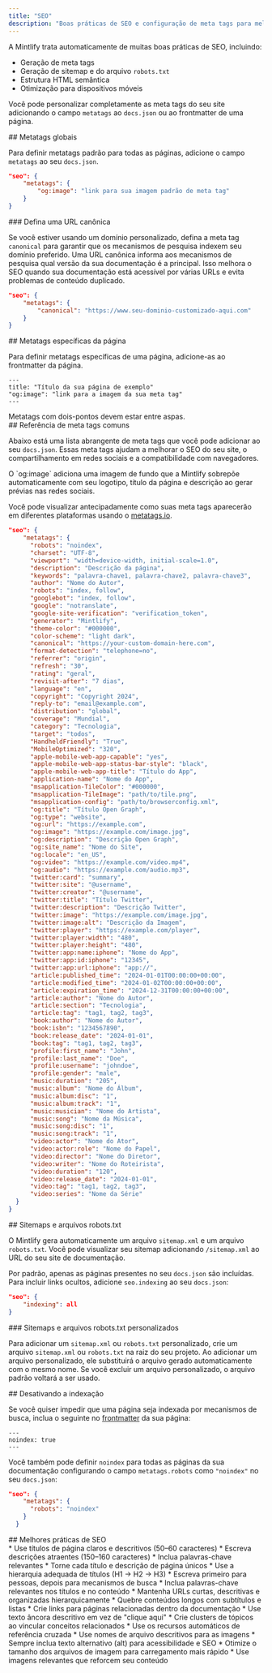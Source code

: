```yaml
---
title: "SEO"
description: "Boas práticas de SEO e configuração de meta tags para melhorar a visibilidade nas buscas"
---
```


A Mintlify trata automaticamente de muitas boas práticas de SEO, incluindo:

* Geração de meta tags
* Geração de sitemap e do arquivo `robots.txt`
* Estrutura HTML semântica
* Otimização para dispositivos móveis

Você pode personalizar completamente as meta tags do seu site adicionando o campo `metatags` ao `docs.json` ou ao frontmatter de uma página.

<div id="global-meta-tags">
  ## Metatags globais
</div>

Para definir metatags padrão para todas as páginas, adicione o campo `metatags` ao seu `docs.json`.

```json
"seo": {
    "metatags": {
        "og:image": "link para sua imagem padrão de meta tag"
    }
}
```

<div id="set-a-canonical-url">
  ### Defina uma URL canônica
</div>

Se você estiver usando um domínio personalizado, defina a meta tag `canonical` para garantir que os mecanismos de pesquisa indexem seu domínio preferido. Uma URL canônica informa aos mecanismos de pesquisa qual versão da sua documentação é a principal. Isso melhora o SEO quando sua documentação está acessível por várias URLs e evita problemas de conteúdo duplicado.

```json
"seo": {
    "metatags": {
        "canonical": "https://www.seu-dominio-customizado-aqui.com"
    }
}
```

<div id="page-specific-meta-tags">
  ## Metatags específicas da página
</div>

Para definir metatags específicas de uma página, adicione-as ao frontmatter da página.

```mdx
---
title: "Título da sua página de exemplo"
"og:image": "link para a imagem da sua meta tag"
---
```

<Note>
  Metatags com dois-pontos devem estar entre aspas.
</Note>

<div id="common-meta-tags-reference">
  ## Referência de meta tags comuns
</div>

Abaixo está uma lista abrangente de meta tags que você pode adicionar ao seu `docs.json`. Essas meta tags ajudam a melhorar o SEO do seu site, o compartilhamento em redes sociais e a compatibilidade com navegadores.

<Note>
  O `og:image` adiciona uma imagem de fundo que a Mintlify sobrepõe automaticamente com seu logotipo, título da página e descrição ao gerar prévias nas redes sociais.
</Note>

Você pode visualizar antecipadamente como suas meta tags aparecerão em diferentes plataformas usando o [metatags.io](https://metatags.io/).

```json expandable
"seo": {
    "metatags": {
      "robots": "noindex",
      "charset": "UTF-8",
      "viewport": "width=device-width, initial-scale=1.0",
      "description": "Descrição da página",
      "keywords": "palavra-chave1, palavra-chave2, palavra-chave3",
      "author": "Nome do Autor",
      "robots": "index, follow",
      "googlebot": "index, follow",
      "google": "notranslate",
      "google-site-verification": "verification_token",
      "generator": "Mintlify",
      "theme-color": "#000000",
      "color-scheme": "light dark",
      "canonical": "https://your-custom-domain-here.com",
      "format-detection": "telephone=no",
      "referrer": "origin",
      "refresh": "30",
      "rating": "geral",
      "revisit-after": "7 dias",
      "language": "en",
      "copyright": "Copyright 2024",
      "reply-to": "email@example.com",
      "distribution": "global",
      "coverage": "Mundial",
      "category": "Tecnologia",
      "target": "todos",
      "HandheldFriendly": "True",
      "MobileOptimized": "320",
      "apple-mobile-web-app-capable": "yes",
      "apple-mobile-web-app-status-bar-style": "black",
      "apple-mobile-web-app-title": "Título do App",
      "application-name": "Nome do App",
      "msapplication-TileColor": "#000000",
      "msapplication-TileImage": "path/to/tile.png",
      "msapplication-config": "path/to/browserconfig.xml",
      "og:title": "Título Open Graph",
      "og:type": "website",
      "og:url": "https://example.com",
      "og:image": "https://example.com/image.jpg",
      "og:description": "Descrição Open Graph",
      "og:site_name": "Nome do Site",
      "og:locale": "en_US",
      "og:video": "https://example.com/video.mp4",
      "og:audio": "https://example.com/audio.mp3",
      "twitter:card": "summary",
      "twitter:site": "@username",
      "twitter:creator": "@username",
      "twitter:title": "Título Twitter",
      "twitter:description": "Descrição Twitter",
      "twitter:image": "https://example.com/image.jpg",
      "twitter:image:alt": "Descrição da Imagem",
      "twitter:player": "https://example.com/player",
      "twitter:player:width": "480",
      "twitter:player:height": "480",
      "twitter:app:name:iphone": "Nome do App",
      "twitter:app:id:iphone": "12345",
      "twitter:app:url:iphone": "app://",
      "article:published_time": "2024-01-01T00:00:00+00:00",
      "article:modified_time": "2024-01-02T00:00:00+00:00",
      "article:expiration_time": "2024-12-31T00:00:00+00:00",
      "article:author": "Nome do Autor",
      "article:section": "Tecnologia",
      "article:tag": "tag1, tag2, tag3",
      "book:author": "Nome do Autor",
      "book:isbn": "1234567890",
      "book:release_date": "2024-01-01",
      "book:tag": "tag1, tag2, tag3",
      "profile:first_name": "John",
      "profile:last_name": "Doe",
      "profile:username": "johndoe",
      "profile:gender": "male",
      "music:duration": "205",
      "music:album": "Nome do Álbum",
      "music:album:disc": "1",
      "music:album:track": "1",
      "music:musician": "Nome do Artista",
      "music:song": "Nome da Música",
      "music:song:disc": "1",
      "music:song:track": "1",
      "video:actor": "Nome do Ator",
      "video:actor:role": "Nome do Papel",
      "video:director": "Nome do Diretor",
      "video:writer": "Nome do Roteirista",
      "video:duration": "120",
      "video:release_date": "2024-01-01",
      "video:tag": "tag1, tag2, tag3",
      "video:series": "Nome da Série"
  }
}
```

<div id="sitemaps-and-robotstxt-files">
  ## Sitemaps e arquivos robots.txt
</div>

O Mintlify gera automaticamente um arquivo `sitemap.xml` e um arquivo `robots.txt`. Você pode visualizar seu sitemap adicionando `/sitemap.xml` ao URL do seu site de documentação.

Por padrão, apenas as páginas presentes no seu `docs.json` são incluídas. Para incluir links ocultos, adicione `seo.indexing` ao seu `docs.json`:

```json
"seo": {
    "indexing": all
}
```

<div id="custom-sitemaps-and-robotstxt-files">
  ### Sitemaps e arquivos robots.txt personalizados
</div>

Para adicionar um `sitemap.xml` ou `robots.txt` personalizado, crie um arquivo `sitemap.xml` ou `robots.txt` na raiz do seu projeto. Ao adicionar um arquivo personalizado, ele substituirá o arquivo gerado automaticamente com o mesmo nome. Se você excluir um arquivo personalizado, o arquivo padrão voltará a ser usado.

<div id="disabling-indexing">
  ## Desativando a indexação
</div>

Se você quiser impedir que uma página seja indexada por mecanismos de busca, inclua o seguinte no [frontmatter](/pt-BR/organize/pages) da sua página:

```
---
noindex: true
---
```

Você também pode definir `noindex` para todas as páginas da sua documentação configurando o campo `metatags.robots` como `"noindex"` no seu `docs.json`:

```json
"seo": {
    "metatags": {
      "robots": "noindex"
    }
  }
```

<div id="seo-best-practices">
  ## Melhores práticas de SEO
</div>

<AccordionGroup>
  <Accordion title="Escreva títulos e descrições descritivos">
    * Use títulos de página claros e descritivos (50–60 caracteres)
    * Escreva descrições atraentes (150–160 caracteres)
    * Inclua palavras-chave relevantes
    * Torne cada título e descrição de página únicos
  </Accordion>

  <Accordion title="Otimize a estrutura do conteúdo">
    * Use a hierarquia adequada de títulos (H1 → H2 → H3)
    * Escreva primeiro para pessoas, depois para mecanismos de busca
    * Inclua palavras-chave relevantes nos títulos e no conteúdo
    * Mantenha URLs curtas, descritivas e organizadas hierarquicamente
    * Quebre conteúdos longos com subtítulos e listas
  </Accordion>

  <Accordion title="Estratégia de links internos">
    * Crie links para páginas relacionadas dentro da documentação
    * Use texto âncora descritivo em vez de &quot;clique aqui&quot;
    * Crie clusters de tópicos ao vincular conceitos relacionados
    * Use os recursos automáticos de referência cruzada
  </Accordion>

  <Accordion title="SEO para imagens">
    * Use nomes de arquivo descritivos para as imagens
    * Sempre inclua texto alternativo (alt) para acessibilidade e SEO
    * Otimize o tamanho dos arquivos de imagem para carregamento mais rápido
    * Use imagens relevantes que reforcem seu conteúdo
  </Accordion>
</AccordionGroup>
